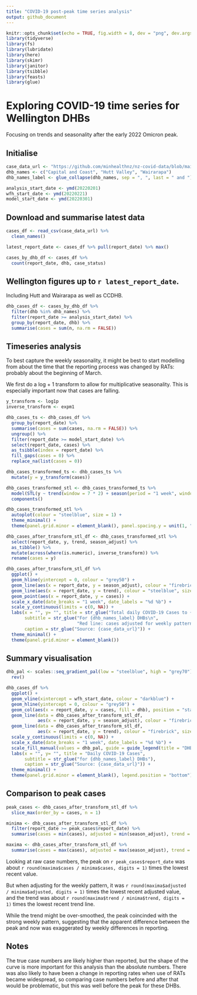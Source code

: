 ```yaml
---
title: "COVID-19 post-peak time series analysis"
output: github_document
---
```


```r
knitr::opts_chunk$set(echo = TRUE, fig.width = 8, dev = "png", dev.args = list(type = "cairo-png"))
library(tidyverse)
library(fs)
library(lubridate)
library(here)
library(skimr)
library(janitor)
library(tsibble)
library(feasts)
library(glue)
```

# Exploring COVID-19 time series for Wellington DHBs

Focusing on trends and seasonality after the early 2022 Omicron peak.

## Initialise

```r
case_data_url <- "https://github.com/minhealthnz/nz-covid-data/blob/main/cases/covid-cases.csv?raw=true"
dhb_names <- c("Capital and Coast", "Hutt Valley", "Wairarapa")
dhb_names_label <- glue_collapse(dhb_names, sep = ", ", last = " and ")

analysis_start_date <- ymd(20220201)
wfh_start_date <- ymd(20220221)
model_start_date <- ymd(20220301)
```

## Download and summarise latest data

```r
cases_df <- read_csv(case_data_url) %>% 
  clean_names()

latest_report_date <- cases_df %>% pull(report_date) %>% max()

cases_by_dhb_df <- cases_df %>% 
  count(report_date, dhb, case_status)
```

## Wellington figures up to `r latest_report_date`.

Including Hutt and Wairarapa as well as CCDHB.

```r
dhb_cases_df <- cases_by_dhb_df %>% 
  filter(dhb %in% dhb_names) %>% 
  filter(report_date >= analysis_start_date) %>% 
  group_by(report_date, dhb) %>% 
  summarise(cases = sum(n, na.rm = FALSE))
```

## Timeseries analysis

To best capture the weekly seasonality, it might be best to start modelling from about the time that the reporting process was changed by RATs: probably about the beginning of March.

We first do a log + 1 transform to allow for multiplicative seasonality. This is especially important now that cases are falling.


```r
y_transform <- log1p
inverse_transform <- expm1

dhb_cases_ts <- dhb_cases_df %>% 
  group_by(report_date) %>% 
  summarise(cases = sum(cases, na.rm = FALSE)) %>% 
  ungroup() %>% 
  filter(report_date >= model_start_date) %>% 
  select(report_date, cases) %>% 
  as_tsibble(index = report_date) %>% 
  fill_gaps(cases = 0) %>% 
  replace_na(list(cases = 0))

dhb_cases_transformed_ts <- dhb_cases_ts %>% 
  mutate(y = y_transform(cases))

dhb_cases_transformed_stl <- dhb_cases_transformed_ts %>% 
  model(STL(y ~ trend(window = 7 * 2) + season(period = "1 week", window = Inf))) %>% 
  components()

dhb_cases_transformed_stl %>% 
  autoplot(colour = "steelblue", size = 1) +
  theme_minimal() +
  theme(panel.grid.minor = element_blank(), panel.spacing.y = unit(1, "lines"))

dhb_cases_after_transform_stl_df <- dhb_cases_transformed_stl %>% 
  select(report_date, y, trend, season_adjust) %>% 
  as_tibble() %>% 
  mutate(across(where(is.numeric), inverse_transform)) %>% 
  rename(cases = y)

dhb_cases_after_transform_stl_df %>% 
  ggplot() +
  geom_hline(yintercept = 0, colour = "grey50") +
  geom_line(aes(x = report_date, y = season_adjust), colour = "firebrick", size = 1) +
  geom_line(aes(x = report_date, y = trend), colour = "steelblue", size = 1) +
  geom_point(aes(x = report_date, y = cases)) +
  scale_x_date(date_breaks = "1 week", date_labels = "%d %b") +
  scale_y_continuous(limits = c(0, NA)) +
  labs(x = "", y= "", title = str_glue("Total daily COVID-19 Cases to {latest_report_date}"),
       subtitle = str_glue("For {dhb_names_label} DHBs\n", 
                           "Red line: cases adjusted for weekly pattern. Blue line: trend component."),
       caption = str_glue("Source: {case_data_url}")) +
  theme_minimal() +
  theme(panel.grid.minor = element_blank())

```

## Summary visualisation

```r
dhb_pal <- scales::seq_gradient_pal(low = "steelblue", high = "grey70")(seq(0, 1,length.out = length(dhb_names))) %>% 
  rev()

dhb_cases_df %>%
  ggplot() +
  geom_vline(xintercept = wfh_start_date, colour = "darkblue") +
  geom_hline(yintercept = 0, colour = "grey50") +
  geom_col(aes(x = report_date, y = cases, fill = dhb), position = "stack", width = 0.8) +
  geom_line(data = dhb_cases_after_transform_stl_df,
            aes(x = report_date, y = season_adjust), colour = "firebrick", size = 0.5) +
  geom_line(data = dhb_cases_after_transform_stl_df,
            aes(x = report_date, y = trend), colour = "firebrick", size = 1) +
  scale_y_continuous(limits = c(0, NA)) +
  scale_x_date(date_breaks = "1 week", date_labels = "%d %b") +
  scale_fill_manual(values = dhb_pal, guide = guide_legend(title = "DHB")) +
  labs(x = "", y= "", title = "Daily COVID-19 Cases",
       subtitle = str_glue("for {dhb_names_label} DHBs"),
       caption = str_glue("Source: {case_data_url}")) +
  theme_minimal() +
  theme(panel.grid.minor = element_blank(), legend.position = "bottom")

```



## Comparison to peak cases

```r
peak_cases <- dhb_cases_after_transform_stl_df %>% 
  slice_max(order_by = cases, n = 1)

minima <- dhb_cases_after_transform_stl_df %>% 
  filter(report_date >= peak_cases$report_date) %>% 
  summarise(cases = min(cases), adjusted = min(season_adjust), trend = min(trend))

maxima <- dhb_cases_after_transform_stl_df %>% 
  summarise(cases = max(cases), adjusted = max(season_adjust), trend = max(trend))
```

Looking at raw case numbers, the peak on `r peak_cases$report_date` was about `r round(maxima$cases / minima$cases, digits = 1)` times the lowest recent value.

But when adjusting for the weekly pattern, it was `r round(maxima$adjusted / minima$adjusted, digits = 1)` times the lowest recent adjusted value, and the trend was about `r round(maxima$trend / minima$trend, digits = 1)` times the lowest recent trend line.

While the trend might be over-smoothed, the peak coincinded with the strong weekly pattern, suggesting that the apparent difference between the peak and now was exaggerated by weekly differences in reporting.

## Notes

The true case numbers are likely higher than reported, but the shape of the curve is more important for this analysis than the absolute numbers. There was also likely to have been a change in reporting rates when use of RATs became widespread, so comparing case numbers before and after that would be problematic, but this was well before the peak for these DHBs.

